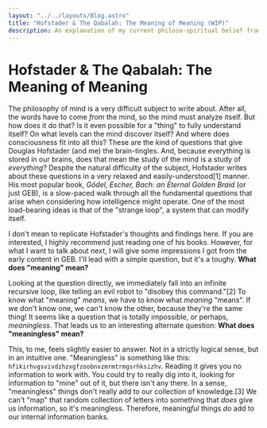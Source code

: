 ```yaml
---
layout: "../../layouts/Blog.astro"
title: "Hofstader & The Qabalah: The Meaning of Meaning (WIP)"
description: An explanation of my current philoso-spiritual belief framework
---
```


# Hofstader & The Qabalah: The Meaning of Meaning

The philosophy of mind is a very difficult subject to write about. After all, the words have to come *from* the mind, so the mind must analyze itself. But how does it do that? Is it even possible for a "thing" to fully understand itself? On what levels can the mind discover itself? And where does consciousness fit into all this? These are the kind of questions that give Douglas Hofstader (and me) the brain-tingles. And, because everything is stored in our brains, does that mean the study of the mind is a study of *everything*? Despite the natural difficulty of the subject, Hofstader writes about these questions in a very relaxed and easily-understood[1] manner. His most popular book, *Gödel, Escher, Bach: an Eternal Golden Braid* (or just GEB), is a slow-paced walk through all the fundamental questions that arise when considering how intelligence might operate. One of the most load-bearing ideas is that of the "strange loop", a system that can modify itself.

I don't mean to replicate Hofstader's thoughts and findings here. If you are interested, I highly recommend just reading one of his books. However, for what I want to talk about next, I will give some impressions I got from the early content in GEB. I'll lead with a simple question, but it's a toughy. **What does "meaning" mean?**

Looking at the question directly, we immediately fall into an infinite recursive loop, like telling an evil robot to "disobey this command."[2] To know what "meaning" *means*, we have to know what *meaning* "means". If we don't know one, we can't know the other, because they're the same thing! It seems like a question that is totally impossible, or perhaps, *meaningless*. That leads us to an interesting alternate question: **What does "meaningless" mean?** 

This, to me, feels slightly easier to answer. Not in a strictly logical sense, but in an intuitive one. "Meaningless" is something like this: `hfikirhvgsvivdzhzxgfzoobnvzmrmtrmgsrhksizhv`. Reading it gives you no information to work with. You could try to really dig into it, looking for information to "mine" out of it, but there isn't any there. In a sense, "meaningless" things don't really add to our collection of knowledge.[3] We can't "map" that random collection of letters into something that *does* give us information, so it's meaningless. Therefore, meaning*ful* things *do* add to our internal information banks. 